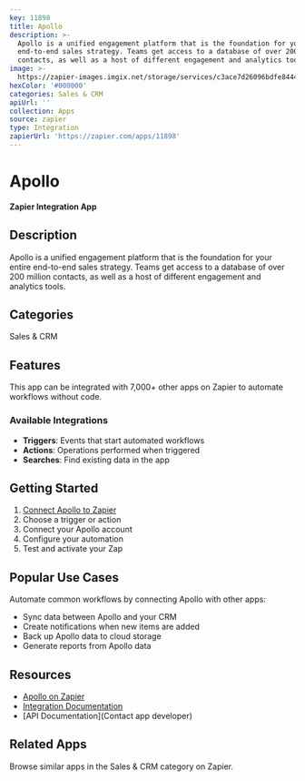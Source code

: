 ```yaml
---
key: 11898
title: Apollo
description: >-
  Apollo is a unified engagement platform that is the foundation for your entire
  end-to-end sales strategy. Teams get access to a database of over 200 million
  contacts, as well as a host of different engagement and analytics tools.
image: >-
  https://zapier-images.imgix.net/storage/services/c3ace7d26096bdfe844466b4e03d4209.png?auto=format%2Ccompress&ixlib=python-3.0.0&q=50
hexColor: '#000000'
categories: Sales & CRM
apiUrl: ''
collection: Apps
source: zapier
type: Integration
zapierUrl: 'https://zapier.com/apps/11898'
---
```

# Apollo

**Zapier Integration App**

## Description

Apollo is a unified engagement platform that is the foundation for your entire end-to-end sales strategy. Teams get access to a database of over 200 million contacts, as well as a host of different engagement and analytics tools.

## Categories

Sales & CRM

## Features

This app can be integrated with 7,000+ other apps on Zapier to automate workflows without code.

### Available Integrations

- **Triggers**: Events that start automated workflows
- **Actions**: Operations performed when triggered
- **Searches**: Find existing data in the app

## Getting Started

1. [Connect Apollo to Zapier](https://zapier.com/apps/11898)
2. Choose a trigger or action
3. Connect your Apollo account
4. Configure your automation
5. Test and activate your Zap

## Popular Use Cases

Automate common workflows by connecting Apollo with other apps:

- Sync data between Apollo and your CRM
- Create notifications when new items are added
- Back up Apollo data to cloud storage
- Generate reports from Apollo data

## Resources

- [Apollo on Zapier](https://zapier.com/apps/11898)
- [Integration Documentation](https://zapier.com/apps/11898/integrations)
- [API Documentation](Contact app developer)

## Related Apps

Browse similar apps in the Sales & CRM category on Zapier.
